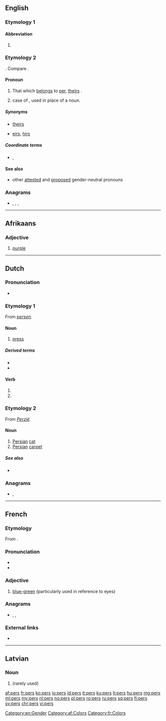 {{also|Pers|pers.|Pers.}}
==English==

===Etymology 1===

====Abbreviation====
{{rfc-header|Abbreviation}}
{{en-abbr}}

# {{abbreviation of|Persian|lang=en}}

===Etymology 2===
{{compound|per|'s|lang=en}}. Compare {{m|en|hers}}.

====Pronoun====
{{head|en|pronoun|cat2=possessive pronouns|cat3=third person pronouns}}

# {{lb|en|neologism}} That which [[belong]]s to [[per]], [[theirs]] {{qualifier|singular}}.
# {{non-gloss definition|Possessive}} case of {{m|en|per}}, used in place of a noun.

=====Synonyms=====
* {{qualifier|singular}} [[theirs]]
* {{qualifier|neologism}} [[eirs]], [[hirs]]

=====Coordinate terms=====
* {{sense|possessive of per}} {{l|en|his}}, {{l|en|hers}}

====See also====
* other [[Appendix:English third-person singular pronouns|attested]] and [[Appendix:List of protologisms/third person singular gender neutral pronouns|proposed]] gender-neutral pronouns

===Anagrams===
* {{l|en|Pres}}, {{l|en|pres.}}, {{l|en|reps}}, {{l|en|RESP}}

[[Category:en:Gender]]

----

==Afrikaans==

===Adjective===
{{af-adj}}

# [[purple]]

[[Category:af:Colors]]

----

==Dutch==

===Pronunciation===
* {{rhymes|ɛrs|lang=nl}}

===Etymology 1===
From ''[[persen]]''.

====Noun====
{{nl-noun|m|-en|persje}}

# [[press]]

=====Derived terms=====
* {{l|nl|boulevardpers}}
* {{l|nl|drukpers}}

====Verb====
{{nl-verb-form}}

# {{nl-verb form of|p=1|n=sg|t=pres|m=ind|persen}}
# {{nl-verb form of|m=imp|persen}}

===Etymology 2===
From ''[[Perzië]]''.

====Noun====
{{nl-noun|m|-zen|persje}}

# [[Persian]] [[cat]]
# [[Persian]] [[carpet]]

=====See also=====
* {{l|nl|Pers}}

===Anagrams===
* {{l|nl|resp.}}, {{l|nl|sper}}

----

==French==

===Etymology===
From {{etyl|LL.|fr}} {{m|la|persus||Persian}}.

===Pronunciation===
* {{IPA|/pɛʁ/|lang=fr}}
* {{homophones|pair|paire|père|perd|lang=fr}}

===Adjective===
{{fr-adj|mp=pers}}

# {{lb|fr|literary}} [[blue-green]] (particularly used in reference to eyes)

===Anagrams===
* {{l|fr|près}}, {{l|fr|prés}}, {{l|fr|reps}}

===External links===
* {{R:TLFi}}

[[Category:fr:Colors]]

----

==Latvian==

===Noun===
{{head|lv|noun form|g=m}}

# {{lv-inflection of|peri|nom|s}} (rarely used)

[[af:pers]]
[[fr:pers]]
[[ko:pers]]
[[io:pers]]
[[id:pers]]
[[it:pers]]
[[ku:pers]]
[[lt:pers]]
[[hu:pers]]
[[mg:pers]]
[[ml:pers]]
[[my:pers]]
[[nl:pers]]
[[no:pers]]
[[pl:pers]]
[[ro:pers]]
[[ru:pers]]
[[sq:pers]]
[[fi:pers]]
[[sv:pers]]
[[chr:pers]]
[[vi:pers]]